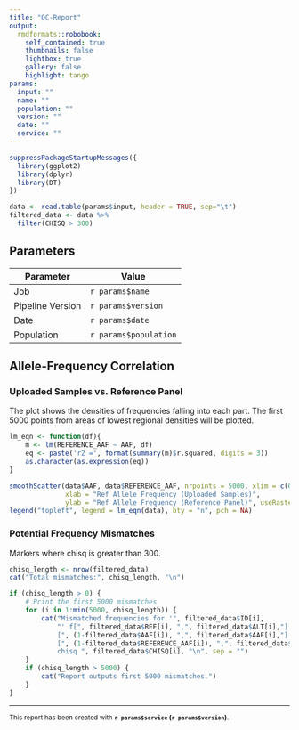 ---
title: "QC-Report"
output:
  rmdformats::robobook:
    self_contained: true
    thumbnails: false
    lightbox: true
    gallery: false
    highlight: tango
params:
  input: ""
  name: ""
  population: ""
  version: ""
  date: ""
  service: ""
---

```{r setup, echo=FALSE, include=FALSE}
suppressPackageStartupMessages({
  library(ggplot2)
  library(dplyr)
  library(DT)
})
```


```{r echo=FALSE}
data <- read.table(params$input, header = TRUE, sep="\t")
filtered_data <- data %>%
  filter(CHISQ > 300)
```

## Parameters

| Parameter        | Value                       |
|------------------|-----------------------------|
| Job              | `r params$name`            |
| Pipeline Version | `r params$version`          |
| Date             | `r params$date`             |
| Population       | `r params$population    `   |

## Allele-Frequency Correlation


### Uploaded Samples vs. Reference Panel

The plot shows the densities of frequencies falling into each part. The first 5000 points from areas of lowest regional densities will be plotted.

```{r echo=FALSE}

lm_eqn <- function(df){
    m <- lm(REFERENCE_AAF ~ AAF, df)
    eq <- paste('r2 =', format(summary(m)$r.squared, digits = 3))
    as.character(as.expression(eq))
}

smoothScatter(data$AAF, data$REFERENCE_AAF, nrpoints = 5000, xlim = c(0, 1),
              xlab = "Ref Allele Frequency (Uploaded Samples)", 
              ylab = "Ref Allele Frequency (Reference Panel)", useRaster = TRUE)
legend("topleft", legend = lm_eqn(data), bty = "n", pch = NA)


```

### Potential Frequency Mismatches

Markers where chisq is greater than 300. 

```{r echo=FALSE}
chisq_length <- nrow(filtered_data)
cat("Total mismatches:", chisq_length, "\n")

if (chisq_length > 0) {
    # Print the first 5000 mismatches
    for (i in 1:min(5000, chisq_length)) {
        cat("Mismatched frequencies for '", filtered_data$ID[i], 
            "' f[", filtered_data$REF[i], ",", filtered_data$ALT[i],"] =
            [", (1-filtered_data$AAF[i]), ",", filtered_data$AAF[i],"] vs
            [", (1-filtered_data$REFERENCE_AAF[i]), ",", filtered_data$REFERENCE_AAF[i],"],
            chisq ", filtered_data$CHISQ[i], "\n", sep = "")
    }
    if (chisq_length > 5000) {
        cat("Report outputs first 5000 mismatches.")
    }
}
```

---

<small>
This report has been created with **`r params$service` (`r params$version`)**.
</small>